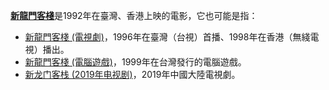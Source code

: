 '''[[新龍門客棧|新龍門客棧]]'''是1992年在臺灣、香港上映的電影，它也可能是指：
*[[新龍門客棧_(電視劇)|新龍門客棧 (電視劇)]]，1996年在臺灣（台視）首播、1998年在香港（無綫電視）播出。
*[[新龍門客棧_(電腦遊戲)|新龍門客棧 (電腦遊戲)]]，1999年在台灣發行的電腦遊戲。
*[[新龙门客栈_(2019年电视剧)|新龙门客栈 (2019年电视剧)]]，2019年中國大陸電視劇。
{{disambig|Cat=五字消歧义}}